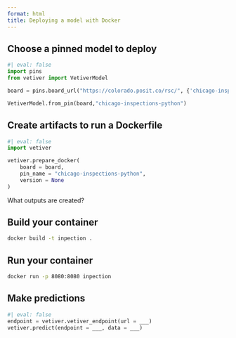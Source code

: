 ```yaml
---
format: html
title: Deploying a model with Docker
---
```


## Choose a pinned model to deploy

```python
#| eval: false
import pins
from vetiver import VetiverModel

board = pins.board_url("https://colorado.posit.co/rsc/", {'chicago-inspections-python':'/chicago-inspections-model-py/'}, allow_pickle_read = True)

VetiverModel.from_pin(board,"chicago-inspections-python")
```

## Create artifacts to run a Dockerfile
```python
#| eval: false
import vetiver

vetiver.prepare_docker(
    board = board, 
    pin_name = "chicago-inspections-python",
    version = None
)
```

What outputs are created?

## Build your container

```bash
docker build -t inpection .
```

## Run your container

```bash
docker run -p 8080:8080 inpection
```

## Make predictions

```python
#| eval: false
endpoint = vetiver.vetiver_endpoint(url = ___)
vetiver.predict(endpoint = ___, data = ___)
```